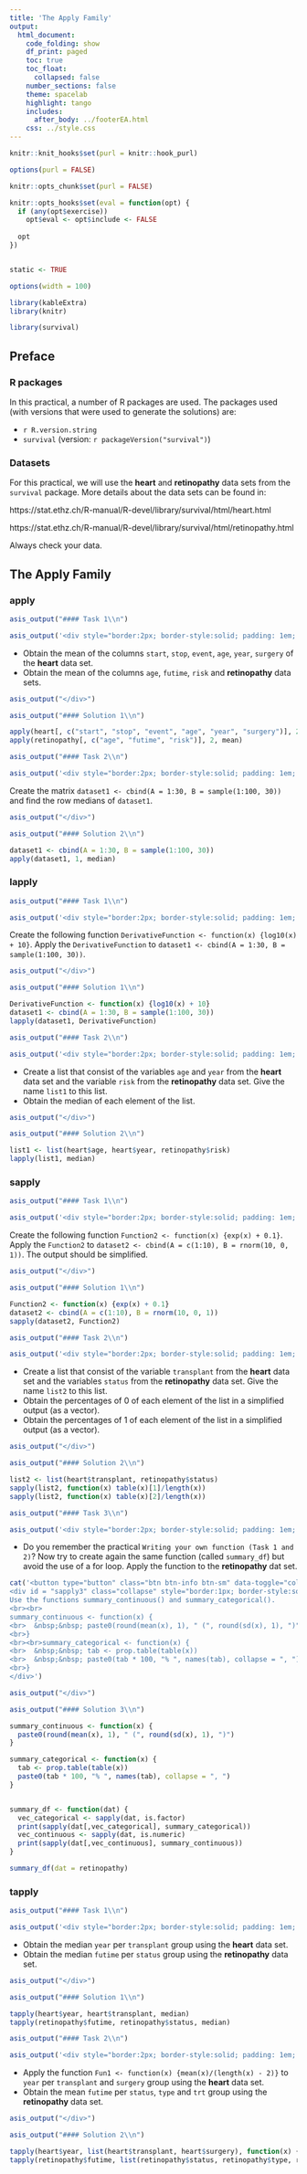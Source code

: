 ```yaml
---
title: 'The Apply Family'
output: 
  html_document:
    code_folding: show
    df_print: paged
    toc: true
    toc_float:
      collapsed: false
    number_sections: false
    theme: spacelab
    highlight: tango
    includes:
      after_body: ../footerEA.html
    css: ../style.css
---
```


```r
knitr::knit_hooks$set(purl = knitr::hook_purl)

options(purl = FALSE)

knitr::opts_chunk$set(purl = FALSE)
```

```r
knitr::opts_hooks$set(eval = function(opt) {
  if (any(opt$exercise))
    opt$eval <- opt$include <- FALSE
  
  opt
})


static <- TRUE

options(width = 100)

```


```r
library(kableExtra)
library(knitr)
```


```r
library(survival)
```


## Preface {data-progressive=FALSE}
### R packages
In this practical, a number of R packages are used.
The packages used (with versions that were used to generate the solutions) are:

* `r R.version.string`
* `survival` (version: `r packageVersion("survival")`)



### Datasets 

For this practical, we will use the **heart** and **retinopathy** data sets from the `survival` package. More details about the data sets can be found in:

https://stat.ethz.ch/R-manual/R-devel/library/survival/html/heart.html

https://stat.ethz.ch/R-manual/R-devel/library/survival/html/retinopathy.html

Always check your data.


## The Apply Family 

### apply {.tabset .tabset-fade .tabset-pills}

```r
asis_output("#### Task 1\\n")
```

```r
asis_output('<div style="border:2px; border-style:solid; padding: 1em; border-color:#446E9B">')
```

* Obtain the mean of the columns `start`, `stop`, `event`, `age`, `year`, `surgery` of the **heart** data set. \
* Obtain the mean of the columns `age`, `futime`, `risk` and **retinopathy** data sets. 


```r
asis_output("</div>")

asis_output("#### Solution 1\\n")
```

```r
apply(heart[, c("start", "stop", "event", "age", "year", "surgery")], 2, mean)
apply(retinopathy[, c("age", "futime", "risk")], 2, mean)
```




```r
asis_output("#### Task 2\\n")
```

```r
asis_output('<div style="border:2px; border-style:solid; padding: 1em; border-color:#446E9B">')
```

Create the matrix `dataset1 <- cbind(A = 1:30, B = sample(1:100, 30))` and find the row medians of `dataset1`.


```r
asis_output("</div>")

asis_output("#### Solution 2\\n")
```

```r
dataset1 <- cbind(A = 1:30, B = sample(1:100, 30))
apply(dataset1, 1, median)
```


### lapply {.tabset .tabset-fade .tabset-pills}

```r
asis_output("#### Task 1\\n")
```

```r
asis_output('<div style="border:2px; border-style:solid; padding: 1em; border-color:#446E9B">')
```

Create the following function `DerivativeFunction <- function(x) {log10(x) + 10}`. Apply the `DerivativeFunction` to `dataset1 <- cbind(A = 1:30, B = sample(1:100, 30))`.

```r
asis_output("</div>")

asis_output("#### Solution 1\\n")
```

```r
DerivativeFunction <- function(x) {log10(x) + 10}
dataset1 <- cbind(A = 1:30, B = sample(1:100, 30))
lapply(dataset1, DerivativeFunction)
```



```r
asis_output("#### Task 2\\n")
```

```r
asis_output('<div style="border:2px; border-style:solid; padding: 1em; border-color:#446E9B">')
```

* Create a list that consist of the variables `age` and `year` from the **heart** data set and the variable `risk` from the **retinopathy** data set. Give the name `list1` to this list. \
* Obtain the median of each element of the list.

```r
asis_output("</div>")

asis_output("#### Solution 2\\n")
```

```r
list1 <- list(heart$age, heart$year, retinopathy$risk)
lapply(list1, median)
```



### sapply {.tabset .tabset-fade .tabset-pills}

```r
asis_output("#### Task 1\\n")
```

```r
asis_output('<div style="border:2px; border-style:solid; padding: 1em; border-color:#446E9B">')
```

Create the following function `Function2 <- function(x) {exp(x) + 0.1}`. Apply the `Function2` to `dataset2 <- cbind(A = c(1:10), B = rnorm(10, 0, 1))`. The output should be simplified.

```r
asis_output("</div>")

asis_output("#### Solution 1\\n")
```

```r
Function2 <- function(x) {exp(x) + 0.1}
dataset2 <- cbind(A = c(1:10), B = rnorm(10, 0, 1))
sapply(dataset2, Function2)
```



```r
asis_output("#### Task 2\\n")
```

```r
asis_output('<div style="border:2px; border-style:solid; padding: 1em; border-color:#446E9B">')
```

* Create a list that consist of the variable `transplant` from the **heart** data set and the variables `status` from the **retinopathy** data set. Give the name `list2` to this list. \
* Obtain the percentages of 0 of each element of the list in a simplified output (as a vector).
* Obtain the percentages of 1 of each element of the list in a simplified output (as a vector).

```r
asis_output("</div>")

asis_output("#### Solution 2\\n")
```

```r
list2 <- list(heart$transplant, retinopathy$status)
sapply(list2, function(x) table(x)[1]/length(x))
sapply(list2, function(x) table(x)[2]/length(x))
```


```r
asis_output("#### Task 3\\n")
```

```r
asis_output('<div style="border:2px; border-style:solid; padding: 1em; border-color:#446E9B">')
```

* Do you remember the practical `Writing your own function (Task 1 and 2)`? Now try to create again the same function (called `summary_df`) but avoid the use of a for loop. Apply the function to the **retinopathy** dat set.

```r
cat('<button type="button" class="btn btn-info btn-sm" data-toggle="collapse" data-target="#sapply3">Hint</button>
<div id = "sapply3" class="collapse" style="border:1px; border-style:solid; padding: 1em; border-color:#1F78B4">
Use the functions summary_continuous() and summary_categorical().
<br><br>
summary_continuous <- function(x) { 
<br>  &nbsp;&nbsp; paste0(round(mean(x), 1), " (", round(sd(x), 1), ")")
<br>}
<br><br>summary_categorical <- function(x) {
<br>  &nbsp;&nbsp; tab <- prop.table(table(x))
<br>  &nbsp;&nbsp; paste0(tab * 100, "% ", names(tab), collapse = ", ")
<br>}
</div>')
```


```r
asis_output("</div>")

asis_output("#### Solution 3\\n")
```

```r
summary_continuous <- function(x) {
  paste0(round(mean(x), 1), " (", round(sd(x), 1), ")")
}

summary_categorical <- function(x) {
  tab <- prop.table(table(x))
  paste0(tab * 100, "% ", names(tab), collapse = ", ")
}


summary_df <- function(dat) {
  vec_categorical <- sapply(dat, is.factor)
  print(sapply(dat[,vec_categorical], summary_categorical))
  vec_continuous <- sapply(dat, is.numeric)
  print(sapply(dat[,vec_continuous], summary_continuous))
}

summary_df(dat = retinopathy)

```


### tapply {.tabset .tabset-fade .tabset-pills}

```r
asis_output("#### Task 1\\n")
```

```r
asis_output('<div style="border:2px; border-style:solid; padding: 1em; border-color:#446E9B">')
```

* Obtain the median `year` per `transplant` group using the **heart** data set. \
* Obtain the median `futime` per `status` group using the **retinopathy** data set. \

```r
asis_output("</div>")

asis_output("#### Solution 1\\n")
```

```r
tapply(heart$year, heart$transplant, median)
tapply(retinopathy$futime, retinopathy$status, median)
```



```r
asis_output("#### Task 2\\n")
```

```r
asis_output('<div style="border:2px; border-style:solid; padding: 1em; border-color:#446E9B">')
```

* Apply the function `Fun1 <- function(x) {mean(x)/(length(x) - 2)}` to `year` per `transplant` and `surgery` group using the **heart** data set. \
* Obtain the mean `futime` per `status`, `type` and `trt` group using the **retinopathy** data set. \

```r
asis_output("</div>")

asis_output("#### Solution 2\\n")
```

```r
tapply(heart$year, list(heart$transplant, heart$surgery), function(x) {mean(x)/(length(x) - 2)})
tapply(retinopathy$futime, list(retinopathy$status, retinopathy$type, retinopathy$trt), mean)
```
